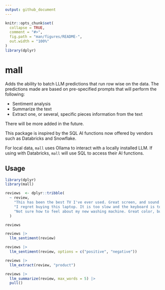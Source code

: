 ```yaml
---
output: github_document
---
```


<!-- README.md is generated from README.Rmd. Please edit that file -->

```r
knitr::opts_chunk$set(
  collapse = TRUE,
  comment = "#>",
  fig.path = "man/figures/README-",
  out.width = "100%"
)
library(dplyr)
```

# mall

<!-- badges: start -->
<!-- badges: end -->

Adds the ability to batch LLM predictions that run row wise on the data. The
predictions made are based on pre-specified prompts that will perform the
following:

- Sentiment analysis
- Summarize the text
- Extract one, or several, specific pieces information from the text

There will be more added in the future.

This package is inspired by the SQL AI functions now offered by vendors such as
Databricks and Snowflake.

For local data, `mall` uses Ollama to interact with a locally installed LLM. If 
using with Databricks, `mall` will use SQL to access their AI functions.


## Usage

```r
library(dplyr)
library(mall)

reviews  <- dplyr::tribble(
  ~ review,
    "This has been the best TV I've ever used. Great screen, and sound.", 
    "I regret buying this laptop. It is too slow and the keyboard is too noisy", 
    "Not sure how to feel about my new washing machine. Great color, but hard to figure"
  )

reviews
```


```r
reviews |>
  llm_sentiment(review)
```

```r
reviews |>
  llm_sentiment(review, options = c("positive", "negative"))
```

```r
reviews |>
  llm_extract(review, "product")
```

```r
reviews |> 
  llm_summarize(review, max_words = 5) |> 
  pull()
```

